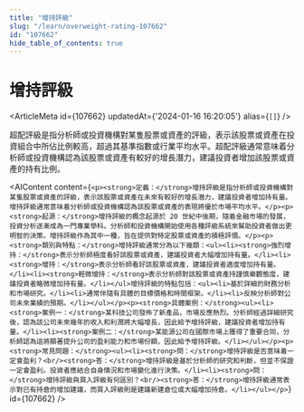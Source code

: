 ```yaml
---
title: "增持評級"
slug: "/learn/overweight-rating-107662"
id: "107662"
hide_table_of_contents: true
---
```



# 增持評級

<ArticleMeta id={107662} updatedAt={'2024-01-16 16:20:05'} alias={`[]`} />
<div className='border-solid border-b border-t-0 my-4 border-[var(--ifm-color-gray-300)]' />

超配評級是指分析師或投資機構對某隻股票或資產的評級，表示該股票或資產在投資組合中所佔比例較高，超過其基準指數或行業平均水平。超配評級通常意味着分析師或投資機構認為該股票或資產有較好的增長潛力，建議投資者增加該股票或資產的持有比例。

<AIContent content={`<p><strong>定義：</strong>增持評級是指分析師或投資機構對某隻股票或資產的評級，表示該股票或資產在未來有較好的增長潛力，建議投資者增加持有量。增持評級通常意味着分析師或投資機構認為該股票或資產的表現將優於市場平均水平。</p><p><strong>起源：</strong>增持評級的概念起源於 20 世紀中後期，隨着金融市場的發展，投資分析逐漸成為一門專業學科。分析師和投資機構開始使用各種評級系統來幫助投資者做出更明智的決策。增持評級作為其中一種，旨在提供對特定股票或資產的積極評價。</p><p><strong>類別與特點：</strong>增持評級通常分為以下幾類：<ul><li><strong>強烈增持：</strong>表示分析師極度看好該股票或資產，建議投資者大幅增加持有量。</li><li><strong>增持：</strong>表示分析師看好該股票或資產，建議投資者適度增加持有量。</li><li><strong>輕微增持：</strong>表示分析師對該股票或資產持謹慎樂觀態度，建議投資者略微增加持有量。</li></ul>增持評級的特點包括：<ul><li>基於詳細的財務分析和市場研究。</li><li>通常伴隨有具體的目標價格和時間框架。</li><li>反映分析師對公司未來業績的預期。</li></ul></p><p><strong>具體案例：</strong><ul><li><strong>案例一：</strong>某科技公司發佈了新產品，市場反應熱烈。分析師經過詳細研究後，認為該公司未來幾年的收入和利潤將大幅增長，因此給予增持評級，建議投資者增加持有量。</li><li><strong>案例二：</strong>某能源公司在國際市場上獲得了重要合同，分析師認為這將顯著提升公司的盈利能力和市場份額，因此給予增持評級。</li></ul></p><p><strong>常見問題：</strong><ul><li><strong>問：</strong>增持評級是否意味着一定會盈利？<br/><strong>答：</strong>增持評級是基於分析師的研究和判斷，但並不保證一定會盈利。投資者應結合自身情況和市場變化進行決策。</li><li><strong>問：</strong>增持評級與買入評級有何區別？<br/><strong>答：</strong>增持評級通常表示對已有持倉的增加建議，而買入評級則是建議新建倉位或大幅增加持倉。</li></ul></p>`} id={107662} />

